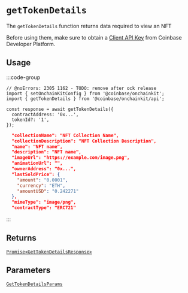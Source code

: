 # `getTokenDetails`

The `getTokenDetails` function returns data required to view an NFT

Before using them, make sure to obtain a [Client API Key](https://portal.cdp.coinbase.com/projects/project-id/api-keys/client-key) from Coinbase Developer Platform.

## Usage

:::code-group

```tsx twoslash [code]
// @noErrors: 2305 1162 - TODO: remove after ock release
import { setOnchainKitConfig } from '@coinbase/onchainkit';
import { getTokenDetails } from '@coinbase/onchainkit/api';

const response = await getTokenDetails({
  contractAddress: '0x...',
  tokenId?: '1',
});
```

```json [return value]
  "collectionName": "NFT Collection Name",
  "collectionDescription": "NFT Collection Description",
  "name": "NFT name",
  "description": "NFT name",
  "imageUrl": "https://example.com/image.png",
  "animationUrl": "",
  "ownerAddress": "0x...",
  "lastSoldPrice": {
    "amount": "0.0001",
    "currency": "ETH",
    "amountUSD": "0.242271"
  },
  "mimeType": "image/png",
  "contractType": "ERC721"
```

:::

## Returns

[`Promise<GetTokenDetailsResponse>`](/api/types#gettokendetailsresponse)

## Parameters

[`GetTokenDetailsParams`](/api/types#gettokendetailsparams)
